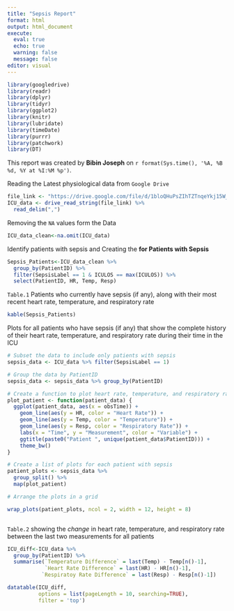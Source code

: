 ```yaml
---
title: "Sepsis Report"
format: html
output: html_document
execute: 
  eval: true
  echo: true
  warning: false
  message: false
editor: visual
---
```


```r
library(googledrive)
library(readr)
library(dplyr)
library(tidyr)
library(ggplot2)
library(knitr)
library(lubridate)
library(timeDate)
library(purrr)
library(patchwork)
library(DT)
```

This report was created by **Bibin Joseph** on `r format(Sys.time(), '%A, %B %d, %Y at %I:%M %p')`.

Reading the Latest physiological data from `Google Drive`

```r
file_link <- "https://drive.google.com/file/d/1bloQHuPsZIhTZTnqeYkj15W_gSmKtHOd"
ICU_data <- drive_read_string(file_link) %>% 
  read_delim(",")

```

Removing the `NA` values form the Data

```r

ICU_data_clean<-na.omit(ICU_data)

```

Identify patients with sepsis and Creating the **for Patients with Sepsis**

```r

Sepsis_Patients<-ICU_data_clean %>% 
  group_by(PatientID) %>% 
  filter(SepsisLabel == 1 & ICULOS == max(ICULOS)) %>% 
  select(PatientID, HR, Temp, Resp)

```

`Table.1` Patients who currently have sepsis (if any), along with their most recent heart rate, temperature, and respiratory rate

```r
kable(Sepsis_Patients)
```

Plots for all patients who have sepsis (if any) that show the complete history of their heart rate, temperature, and respiratory rate during their time in the ICU

```r

# Subset the data to include only patients with sepsis
sepsis_data <- ICU_data %>% filter(SepsisLabel == 1)

# Group the data by PatientID
sepsis_data <- sepsis_data %>% group_by(PatientID)

# Create a function to plot heart rate, temperature, and respiratory rate for a single patient
plot_patient <- function(patient_data) {
  ggplot(patient_data, aes(x = obsTime)) +
    geom_line(aes(y = HR, color = "Heart Rate")) +
    geom_line(aes(y = Temp, color = "Temperature")) +
    geom_line(aes(y = Resp, color = "Respiratory Rate")) +
    labs(x = "Time", y = "Measurement", color = "Variable") +
    ggtitle(paste0("Patient ", unique(patient_data$PatientID))) +
    theme_bw()
}

# Create a list of plots for each patient with sepsis
patient_plots <- sepsis_data %>% 
  group_split() %>% 
  map(plot_patient)

# Arrange the plots in a grid

wrap_plots(patient_plots, ncol = 2, width = 12, height = 8) 



```

`Table.2` showing the *change* in heart rate, temperature, and respiratory rate between the last two measurements for all patients

```r

ICU_diff<-ICU_data %>%
  group_by(PatientID) %>%
  summarise(`Temperature Difference` = last(Temp) - Temp[n()-1],
            `Heart Rate Difference` = last(HR) - HR[n()-1],
           `Respiratoy Rate Difference` = last(Resp) - Resp[n()-1])

datatable(ICU_diff, 
          options = list(pageLength = 10, searching=TRUE),
          filter = 'top')

```
